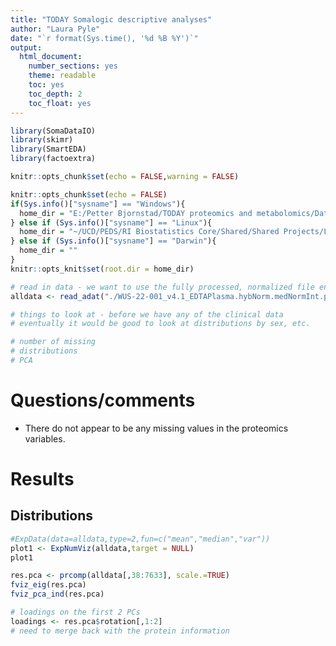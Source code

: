 ```yaml
---
title: "TODAY Somalogic descriptive analyses"
author: "Laura Pyle"
date: "`r format(Sys.time(), '%d %B %Y')`"
output:
  html_document:
    number_sections: yes
    theme: readable
    toc: yes
    toc_depth: 2
    toc_float: yes
---
```


```r
library(SomaDataIO)
library(skimr)
library(SmartEDA)
library(factoextra)

knitr::opts_chunk$set(echo = FALSE,warning = FALSE)

knitr::opts_chunk$set(echo = FALSE)
if(Sys.info()["sysname"] == "Windows"){
  home_dir = "E:/Petter Bjornstad/TODAY proteomics and metabolomics/Data_raw/WUS-22-001_Somalogic_normalized"
} else if (Sys.info()["sysname"] == "Linux"){
  home_dir = "~/UCD/PEDS/RI Biostatistics Core/Shared/Shared Projects/Laura/Peds Endo/Petter Bjornstad/TODAY proteomics and metabolomics/Data_raw/WUS-22-001_Somalogic_normalized"
} else if (Sys.info()["sysname"] == "Darwin"){
  home_dir = ""
}
knitr::opts_knit$set(root.dir = home_dir)
```

```r
# read in data - we want to use the fully processed, normalized file ending in "anmlSMP.adat"
alldata <- read_adat("./WUS-22-001_v4.1_EDTAPlasma.hybNorm.medNormInt.plateScale.calibrate.anmlQC.qcCheck.anmlSMP.adat")
```

```r
# things to look at - before we have any of the clinical data
# eventually it would be good to look at distributions by sex, etc.

# number of missing
# distributions
# PCA
```

# Questions/comments

- There do not appear to be any missing values in the proteomics variables.

# Results

## Distributions

```r
#ExpData(data=alldata,type=2,fun=c("mean","median","var"))
plot1 <- ExpNumViz(alldata,target = NULL)
plot1
```

```r
res.pca <- prcomp(alldata[,38:7633], scale.=TRUE)
fviz_eig(res.pca)
fviz_pca_ind(res.pca)

# loadings on the first 2 PCs
loadings <- res.pca$rotation[,1:2]
# need to merge back with the protein information
```
